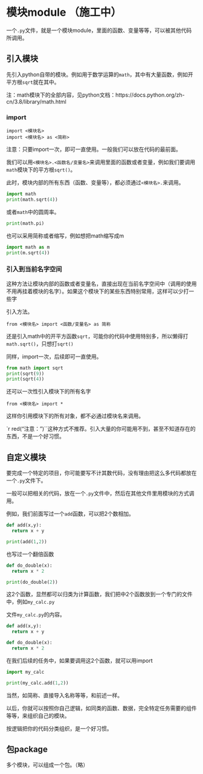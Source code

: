 # 模块module （施工中）

一个`.py`文件，就是一个模块module，里面的函数、变量等等，可以被其他代码所调用。


## 引入模块

先引入python自带的模块。例如用于数学运算的`math`，其中有大量函数，例如开平方根`sqrt`就在其中。


注：math模块下的全部内容，见python文档：https://docs.python.org/zh-cn/3.8/library/math.html

### import

```
import <模块名>
import <模块名> as <简称>

```

注意：只要import一次，即可一直使用。一般我们可以放在代码的最前面。

我们可以用`<模块名>.<函数名/变量名>`来调用里面的函数或者变量，例如我们要调用`math`模块下的平方根`sqrt()`。


此时，模块内部的所有东西（函数、变量等），都必须通过`<模块名>.`来调用。


```python
import math
print(math.sqrt(4))
```
或者`math`中的圆周率。

```python
print(math.pi)
```
也可以采用简称或者缩写，例如想把math缩写成m
```python
import math as m
print(m.sqrt(4))
```

### 引入到当前名字空间

这种方法让模块内部的函数或者变量名，直接出现在当前名字空间中（调用的使用不用再挂着模块的名字）。如果这个模块下的某些东西特别常用，这样可以少打一些字


引入方法。
```
from <模块名> import <函数/变量名> as 简称

```

还是引入math中的开平方函数`sqrt`，可能你的代码中使用特别多，所以懒得打`math.sqrt()`，只想打`sqrt()`

同样，import一次，后续即可一直使用。


```python
from math import sqrt
print(sqrt(9))
print(sqrt(4))
```


还可以一次性引入模块下的所有名字

```
from <模块名> import *

```
这样你引用模块下的所有对象，都不必通过模块名来调用。


`r red("注意：")``这种方式不推荐。引入大量的你可能用不到，甚至不知道存在的东西，不是一个好习惯。


## 自定义模块


要完成一个特定的项目，你可能要写不计其数代码，没有理由把这么多代码都放在一个`.py`文件下。

一般可以把相关的代码，放在一个`.py`文件中，然后在其他文件里用模块的方式调用。


例如，我们前面写过一个`add`函数，可以把2个数相加。


```python
def add(x,y):
  return x + y

print(add(1,2))
```

也写过一个翻倍函数
```python
def do_double(x):
  return x * 2

print(do_double(2))
```

这2个函数，显然都可以归类为计算函数，我们把中2个函数放到一个专门的文件中，例如`my_calc.py`


文件`my_calc.py`的内容。

```python
def add(x,y):
  return x + y

def do_double(x):
  return x * 2
```


在我们后续的任务中，如果要调用这2个函数，就可以用import

```python
import my_calc

print(my_calc.add(1,2))

```

当然，如简称、直接导入名称等等，和前述一样。


以后，你就可以按照你自己逻辑，如同类的函数、数据，完全特定任务需要的组件等等，来组织自己的模块。

按逻辑把你的代码分类组织，是一个好习惯。



## 包package

多个模块，可以组成一个包。（略）






